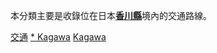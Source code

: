 {{Catnav|頁面分類|各種主題的頁面分類|按國家分類|各國交通|日本交通|四國地方交通}}
{{Catnav|頁面分類|人类社会|交通|各國交通|日本交通|四國地方交通}}

本分類主要是收錄位在日本'''[[香川縣|香川縣]]'''境內的交通路線。
{{日本行政區劃分類導航|交通}}
{{commons category|Transport in Kagawa prefecture}}

[[Category:香川縣|交通]]
[[Category:四國地方交通|* Kagawa]]
[[Category:日本各都道府縣交通|Kagawa]]